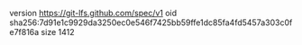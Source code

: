 version https://git-lfs.github.com/spec/v1
oid sha256:7d91e1c9929da3250ec0e546f7425bb59ffe1dc85fa4fd5457a303c0fe7f816a
size 1412
